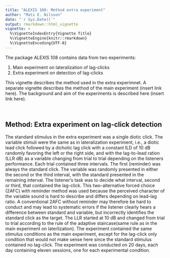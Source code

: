 ---
title: "ALEXIS 108: Method extra experiment"
author: "Mats E. Nilsson"
date: "`r Sys.Date()`"
output: rmarkdown::html_vignette
vignette: >
  %\VignetteIndexEntry{Vignette Title}
  %\VignetteEngine{knitr::rmarkdown}
  %\VignetteEncoding{UTF-8}
---

The package ALEXIS 108 contains data from two experiments:  

1. Main experiment on lateralization of lag-clicks
2. Extra experiment on detection of lag-clicks  

This vignette describes the method used in the extra experimnet. A separate vignette describes the method of the main experiment (insert link here). The background and aim of the experiments is described here (insert link here).

<br>

## Method: Extra experiment on lag-click detection
The standard stimulus in the extra experiment was a single diotic click. The variable stimuli were the same as in lateralization experiment, i.e., a diotic lead click followed by a dichotic lag click with a constant ILD of 10 dB randomly favoring the left or the right side, and with the lag-to-lead ration (LLR dB) as a variable changing from trial to trial depending on the listeners performance. Each trial contained three intervals. The first (reminder) was always the standard click. The variable was randomly presented in either the second or the third interval, with the standard presented in the remaining interval. The listener's task was to decide what interval, second or third, that contained the lag-click. This two-alternative forced choice (2AFC) with reminder method was used because the perceived character of the variable sound is hard to describe and differs depending on lead-lag ratio. A conventional 2AFC without reminder may therefore be hard to conduct and may lead to systematic errors if the listener clearly hears a difference between standard and variable, but incorrectly identifies the standard click as the target. The LLR started at 10 dB and changed from trial to trial according to the rule of the adaptive staircase(same rule as in the main experiment on laterlization). The experiment contained the same stimulus conditions as the main experiment, except for the lag-click only condition that would not make sense here since the standard stimulus contained no lag-click. The experiment was conducted on 20 days, each day containing eleven sessions, one for each experimental condition. 

